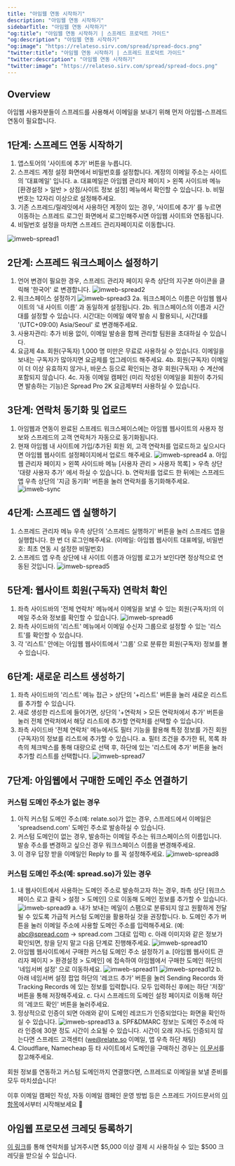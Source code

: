```yaml
---
title: "아임웹 연동 시작하기"
description: "아임웹 연동 시작하기"
sidebarTitle: "아임웹 연동 시작하기"
"og:title": "아임웹 연동 시작하기 | 스프레드 프로덕트 가이드"
"og:description": "아임웹 연동 시작하기"
"og:image": "https://relateso.sirv.com/spread/spread-docs.png"
"twitter:title": "아임웹 연동 시작하기 | 스프레드 프로덕트 가이드"
"twitter:description": "아임웹 연동 시작하기"
"twitter:image": "https://relateso.sirv.com/spread/spread-docs.png"
---
```


## Overview

아임웹 사용자분들이 스프레드를 사용해서 이메일을 보내기 위해 먼저 아임웹-스프레드 연동이 필요합니다.

## 1단계: 스프레드 연동 시작하기

1. 앱스토어의 '사이트에 추가' 버튼을 누릅니다.
2. 스프레드 계정 설정 화면에서 비밀번호를 설정합니다. 계정의 이메일 주소는 사이트의 '대표메일' 입니다.
   a. 대표메일은 아임웹 관리자 페이지 > 왼쪽 사이드바 메뉴 [환경설정 > 일반 > 상점/사이트 정보 설정] 메뉴에서 확인할 수 있습니다.
   b. 비밀번호는 12자리 이상으로 설정해주세요.
3. 기존 스프레드/릴레잇에서 사용하던 계정이 있는 경우, ‘사이트에 추가’ 를 누르면 이동하는 스프레드 로그인 화면에서 로그인해주시면 아임웹 사이트와 연동됩니다.
4. 비밀번호 설정을 마치면 스프레드 관리자페이지로 이동합니다.

![imweb-spread1](/images/imweb1.png)

## 2단계: 스프레드 워크스페이스 설정하기

1. 언어 변경이 필요한 경우, 스프레드 관리자 페이지 우측 상단의 지구본 아이콘을 클릭해 '한국어' 로 변경합니다.
    ![imweb-spread2](/images/imweb2.png)
2. 워크스페이스 설정하기
    ![imweb-spread3](/images/imweb3.png)
    2a. 워크스페이스 이름은 아임웹 웹사이트의 ‘내 사이트 이름’ 과 동일하게 설정됩니다.
    2b. 워크스페이스의 이름과 시간대를 설정할 수 있습니다. 시간대는 이메일 예약 발송 시 활용되니, 시간대를 '(UTC+09:00) Asia/Seoul' 로 변경해주세요.
3. 사용자관리: 추가 비용 없이, 이메일 발송을 함께 관리할 팀원을 초대하실 수 있습니다.
4. 요금제
    4a. 회원(구독자) 1,000 명 미만은 무료로 사용하실 수 있습니다. 이메일을 보내는 구독자가 많아지면 요금제를 업그레이드 해주세요.
    4b. 회원(구독자) 이메일이 더 이상 유효하지 않거나, 바운스 등으로 확인되는 경우 회원(구독자) 수 계산에 포함되지 않습니다.
    4c. 자동 이메일 캠페인 (미리 작성된 이메일을 회원이 추가되면 발송하는 기능)은 Spread Pro 2K 요금제부터 사용하실 수 있습니다.

## 3단계: 연락처 동기화 및 업로드

1. 아임웹과 연동이 완료된 스프레드 워크스페이스에는 아임웹 웹사이트의 사용자 정보와 스프레드의 고객 연락처가 자동으로 동기화됩니다.
2. 현재 아임웹 내 사이트에 가입/추가된 회원 외, 고객 연락처를 업로드하고 싶으시다면 아임웹 웹사이트 설정페이지에서 업로드 해주세요.
    ![imweb-spread4](/images/imweb4.png)
    a. 아임웹 관리자 페이지 > 왼쪽 사이드바 메뉴 [사용자 관리 > 사용자 목록] > 우측 상단 '대량 사용자 추가' 에서 하실 수 있습니다.
    b. 연락처를 업로드 한 뒤에는 스프레드 앱 우측 상단의 '지금 동기화' 버튼을 눌러 연락처를 동기화해주세요.
    ![imweb-sync](/images/imweb-sync.png)

## 4단계: 스프레드 앱 실행하기

1. 스프레드 관리자 메뉴 우측 상단의 '스프레드 실행하기' 버튼을 눌러 스프레드 앱을 실행합니다. 한 번 더 로그인해주세요. (이메일: 아임웹 웹사이트 대표메일, 비밀번호: 최초 연동 시 설정한 비밀번호)
2. 스프레드 앱 우측 상단에 내 사이트 이름과 아임웹 로고가 보인다면 정상적으로 연동된 것입니다.
    ![imweb-spread5](/images/imweb5.png)

## 5단계: 웹사이트 회원(구독자) 연락처 확인

1. 좌측 사이드바의 '전체 연락처' 메뉴에서 이메일을 보낼 수 있는 회원(구독자)의 이메일 주소와 정보를 확인할 수 있습니다.
    ![imweb-spread6](/images/imweb6.png)
2. 좌측 사이드바의 '리스트' 메뉴에서 이메일 수신자 그룹으로 설정할 수 있는 '리스트'를 확인할 수 있습니다.
3. 각 '리스트' 안에는 아임웹 웹사이트에서 '그룹' 으로 분류한 회원(구독자) 정보를 볼 수 있습니다.

## 6단계: 새로운 리스트 생성하기

1. 좌측 사이드바의 '리스트' 메뉴 접근 > 상단의 '+리스트' 버튼을 눌러 새로운 리스트를 추가할 수 있습니다.
2. 새로 생성한 리스트에 들어가면, 상단의 '+연락처 > 모든 연락처에서 추가' 버튼을 눌러 전체 연락처에서 해당 리스트에 추가할 연락처를 선택할 수 있습니다.
3. 좌측 사이드바 '전체 연락처' 메뉴에서도 필터 기능을 활용해 특정 정보를 가진 회원(구독자)의 정보를 리스트에 추가할 수 있습니다.
    a. 필터 조건을 추가한 뒤, 목록 좌측의 체크박스를 통해 대량으로 선택 후, 하단에 있는 '리스트에 추가' 버튼을 눌러 추가할 리스트를 선택합니다.
    ![imweb-spread7](/images/imweb7.png)

## 7단계: 아임웹에서 구매한 도메인 주소 연결하기

### 커스텀 도메인 주소가 없는 경우

1. 아직 커스텀 도메인 주소(예: relate.so)가 없는 경우, 스프레드에서 이메일은 'spreadsend.com' 도메인 주소로 발송하실 수 있습니다.
2. 커스텀 도메인이 없는 경우, 발송하는 이메일 주소는 워크스페이스의 이름입니다. 발송 주소를 변경하고 싶으신 경우 워크스페이스 이름을 변경해주세요.
3. 이 경우 답장 받을 이메일인 Reply to 를 꼭 설정해주세요.
    ![imweb-spread8](/images/imweb8.png)

### 커스텀 도메인 주소(예: spread.so)가 있는 경우

1. 내 웹사이트에서 사용하는 도메인 주소로 발송하고자 하는 경우, 좌측 상단 [워크스페이스 로고 클릭 > 설정 > 도메인] 으로 이동해 도메인 정보를 추가할 수 있습니다.
    ![imweb-spread9](/images/imweb9.png)
    a. 내가 보내는 메일이 스팸으로 분류되지 않고 원활하게 전달될 수 있도록 가급적 커스텀 도메인을 활용하실 것을 권장합니다.
    b. 도메인 추가 버튼을 눌러 이메일 주소에 사용할 도메인 주소를 입력해주세요. (예: abc@spread.com -> spread.com 그대로 입력)
    c. 아래 이미지와 같은 정보가 확인되면, 창을 닫지 말고 다음 단계로 진행해주세요.
        ![imweb-spread10](/images/imweb10.png)
2. 아임웹 웹사이트에서 구매한 커스텀 도메인 주소 설정하기
    a. [아임웹 웹사이트 관리자 페이지 > 환경설정 > 도메인] 에 접속하여 아임웹에서 구매한 도메인 하단의 '네임서버 설정' 으로 이동하세요.
        ![imweb-spread11](/images/imweb11.png)
        ![imweb-spread12](/images/imweb12.png)
    b. 아래 네임서버 설정 팝업 하단의 '레코드 추가' 버튼을 눌러 Sending Records 와 Tracking Records 에 있는 정보를 입력합니다. 모두 입력하신 후에는 하단 '저장' 버튼을 통해 저장해주세요.
    c. 다시 스프레드의 도메인 설정 페이지로 이동해 하단의 '레코드 확인' 버튼을 눌러주세요.
3. 정상적으로 인증이 되면 아래와 같이 도메인 레코드가 인증되었다는 화면을 확인하실 수 있습니다.
    ![imweb-spread13](/images/imweb13.png)
    a. SPF&DMARC 정보는 도메인 주소에 따라 인증에 30분 정도 시간이 소요될 수 있습니다. 시간이 오래 지나도 인증되지 않는다면 스프레드 고객센터 ([we@relate.so](we@relate.so) 이메일, 앱 우측 하단 채팅)
4. Cloudflare, Namecheap 등 타 사이트에서 도메인을 구매하신 경우는 [이 문서](https://docs.spread.so/domain)를 참고해주세요.

회원 정보를 연동하고 커스텀 도메인까지 연결했다면, 스프레드로 이메일을 보낼 준비를 모두 마치셨습니다!

이후 이메일 캠페인 작성, 자동 이메일 캠페인 운영 방법 등은 스프레드 가이드문서의 [이 항목](https://docs.spread.so/send-email)에서부터 시작해보세요 💌

## 아임웹 프로모션 크레딧 등록하기

[이 링크](https://www.relate.so/forms/7dmxi0w1dsad2qpp)를 통해 연락처를 남겨주시면 $5,000 이상 결제 시 사용하실 수 있는 $500 크레딧을 받으실 수 있습니다.
